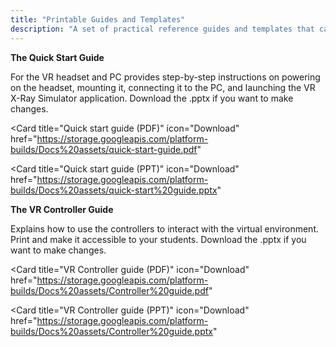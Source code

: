 ```yaml
---
title: "Printable Guides and Templates"
description: "A set of practical reference guides and templates that can be printed, laminated, and displayed for students to help them more effectively use the product."
---
```


**The Quick Start Guide**&#x20;

For the VR headset and PC provides step-by-step instructions on powering on the headset, mounting it, connecting it to the PC, and launching the VR X-Ray Simulator application. Download the .pptx if you want to make changes.

<Card
    title="Quick start guide (PDF)"
    icon="Download"
    href="https://storage.googleapis.com/platform-builds/Docs%20assets/quick-start-guide.pdf"
>
    
</Card>

<Card
    title="Quick start guide (PPT)"
    icon="Download"
    href="https://storage.googleapis.com/platform-builds/Docs%20assets/quick-start%20guide.pptx"
>
    
</Card>

**The VR Controller Guide**&#x20;

Explains how to use the controllers to interact with the virtual environment. Print and make it accessible to your students. Download the .pptx if you want to make changes.

<Card
    title="VR Controller guide (PDF)"
    icon="Download"
    href="https://storage.googleapis.com/platform-builds/Docs%20assets/Controller%20guide.pdf"
>
    
</Card>

<Card
    title="VR Controller guide (PPT)"
    icon="Download"
    href="https://storage.googleapis.com/platform-builds/Docs%20assets/Controller%20guide.pptx"
>
    
</Card>
